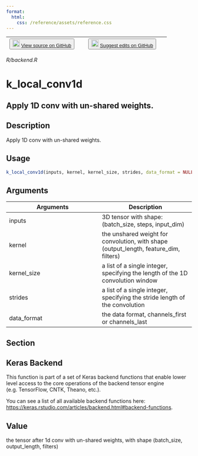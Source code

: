 ```yaml
---
format:
  html:
    css: /reference/assets/reference.css
---
```


| <button class="button"> ![](/reference/assets/GitHub-Mark-32px.png){width="20"} [View source on GitHub](https://github.com/rstudio/keras//blob/main/R/backend.R) </button> | <button class="button"> ![](/reference/assets/GitHub-Mark-32px.png){width="20"} [Suggest edits on GitHub](https://github.com/rstudio/keras//edit/main/R/backend.R) </button> |
|:------------------------------:|:--------------------------------------:|

*R/backend.R*

# k_local_conv1d

## Apply 1D conv with un-shared weights.

## Description
Apply 1D conv with un-shared weights. 


## Usage
```r
k_local_conv1d(inputs, kernel, kernel_size, strides, data_format = NULL) 
```

## Arguments
|Arguments|Description|
|---|---|
| inputs | 3D tensor with shape: (batch_size, steps, input_dim) |
| kernel | the unshared weight for convolution, with shape (output_length, feature_dim, filters) |
| kernel_size | a list of a single integer, specifying the length of the 1D convolution window |
| strides | a list of a single integer, specifying the stride length of the convolution |
| data_format | the data format, channels_first or channels_last |


## Section

## Keras Backend

This function is part of a set of Keras backend functions that enable lower level access to the core operations of the backend tensor engine (e.g. TensorFlow, CNTK, Theano, etc.). 

You can see a list of all available backend functions here: [https://keras.rstudio.com/articles/backend.html#backend-functions](https://keras.rstudio.com/articles/backend.html#backend-functions). 

## Value
the tensor after 1d conv with un-shared weights, with shape (batch_size, output_length, filters) 




